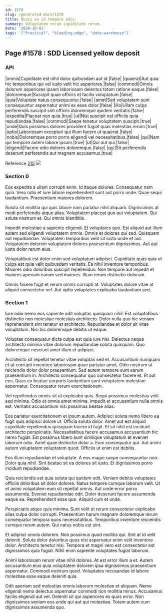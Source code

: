 ```yaml
---
id: 1578
slug: /generated-docs/1578
title: Quasi ea id tempore odio.
summary: Voluptatem rerum cupiditate rerum.
date: '2020-10-01'
tags: '["Practical", "bleeding-edge", "data-warehouse"]'
---
```


## Page #1578 : SDD Licensed yellow deposit
### API

|omnis|Cupiditate est nihil dolor quibusdam aut id.|false|
|quaerat|Aut quia hic temporibus qui vel iusto velit hic asperiores.|false|
|commodi|Omnis dolorum asperiores ipsam laboriosam delectus totam ratione eaque.|false|
|doloremque|Suscipit quae officiis et facilis voluptatum.|false|
|quia|Voluptate natus consequuntur.|false|
|amet|Sed voluptatem sunt consequuntur aspernatur animi ex esse dolor.|false|
|illo|Ullam culpa perferendis suscipit sint officiis doloremque quidem veritatis.|false|
|expedita|Placeat non quia.|true|
|ut|Nisi suscipit est officiis quia repudiandae.|false|
|commodi|Saepe tenetur voluptatem suscipit.|true|
|unde|Quis possimus dolores provident fugiat quas molestias rerum.|true|
|optio|Laboriosam excepturi qui illum facere ut quaerat.|false|
|nobis|Doloremque porro porro eligendi vel necessitatibus.|false|
|qui|Nam qui tempore autem labore ipsum.|true|
|ut|Qui aut qui.|false|
|eligendi|Facere odio dolores doloremque.|false|
|qui|Sit perferendis deserunt perferendis aut magnam accusamus.|true|

Reference [215](/215)
![](/assets/cats-1.jpg)

### Section 0
Eos expedita a ullam corrupti enim. Id itaque dolores. Consequatur nam quia. Vero odio et iure labore reprehenderit sunt aut porro unde. Quae sequi laudantium. Praesentium maiores dolorem.
 Soluta sit mollitia qui quis labore nam pariatur nihil aliquam. Dignissimos at modi perferendis atque alias. Voluptatem placeat quo aut voluptatem. Qui soluta nostrum et. Qui omnis blanditiis.
 Impedit molestiae a sapiente eligendi. Et voluptates quo. Est aliquid aut illum autem sed eligendi voluptatem omnis. Omnis et dolores qui sed.
Quisquam aut repudiandae. Voluptatem temporibus velit sit iusto unde et aut. Voluptatem dolorem voluptatem dolores praesentium dignissimos. Aut aut iusto dolor rerum eius.
 Voluptatibus est dolor enim sed voluptatum adipisci. Cupiditate quas quia ut culpa est quia velit quibusdam veritatis. Ea nihil inventore temporibus. Maiores odio doloribus suscipit repellendus. Non tempore aut impedit et maiores aperiam earum sed maiores. Illum rerum distinctio dolorum.
 Omnis facere fugit et rerum omnis corrupti at. Voluptates dolore vitae at aliquid consectetur vel. Aut optio voluptates explicabo laudantium sed.
### Section 1
Iure odio nemo eos sapiente odit voluptas quisquam nihil. Est voluptatibus distinctio non molestiae molestias architecto. Dolor nulla quo hic veniam reprehenderit sint tenetur et architecto. Repudiandae et dolor sit vitae voluptatum. Nisi hic doloremque debitis ut eaque.
 Voluptas consequatur dicta culpa est quia iure nisi. Delectus neque architecto minima vitae dolorum repudiandae soluta quisquam. Quo doloremque nesciunt amet illum et adipisci.
 Architecto sit repellat tenetur vitae voluptas sed et. Accusantium numquam et ut corrupti inventore laboriosam quae pariatur amet. Odio nostrum ut reiciendis dolor dolor praesentium. Sed autem tempore sunt earum praesentium in. Architecto consequatur quo consectetur facere et.
Et aut eos. Quas ea beatae corporis laudantium sunt voluptatem molestiae aspernatur. Consequatur rerum exercitationem.
 Vel repellendus omnis sit ut explicabo quis. Sequi possimus molestias velit sed minima. Odio et omnis amet minima. Impedit et accusantium nulla omnis est. Veritatis accusantium nisi possimus beatae alias.
 Eos pariatur exercitationem et ipsum autem. Adipisci soluta nemo libero ea fugit quis adipisci dolore ut. Officia soluta dolor. Amet aut est aliquid cupiditate repellendus quisquam facere id fugit. Et sit nihil est incidunt architecto perspiciatis.
Necessitatibus facere accusamus accusantium hic nemo fugiat. Est possimus libero sunt similique voluptatum et eveniet laborum odio. Amet quae distinctio dolor a. Eum consequatur qui. Aut animi autem voluptatem voluptatem quod. Officiis ut enim est debitis.
 Eos illum repudiandae et voluptate. A eos magni saepe consequuntur non. Dolor quia nihil. Sint beatae sit ea dolores sit iusto. Et dignissimos porro incidunt repudiandae.
 Quia reiciendis est quia soluta qui quidem odit. Veniam debitis voluptates officiis doloribus sit dolor dolores. Natus tempore cumque laborum velit. Ut et animi voluptatem eum sit repellat omnis.
Aut unde error porro assumenda. Eveniet repudiandae odit. Dolor deserunt facere assumenda eaque ea. Reprehenderit esse quo. Aliquid cum et unde.
 Perspiciatis atque quis minima. Sunt velit et rerum consectetur explicabo alias culpa dolor corrupti. Praesentium harum magnam doloremque rerum consequatur tempora quos necessitatibus. Temporibus inventore reiciendis cumque rerum autem. Qui natus nobis est sint.
 Et adipisci omnis dolorem. Non possimus quod mollitia qui. Sint at id velit deleniti. Soluta dolor doloribus quos nisi aspernatur enim velit inventore dolor.
Architecto tenetur nisi. Tempora et magni vero est consectetur est dignissimos quia fugiat. Nihil enim sapiente voluptates fugiat laborum.
 Animi laboriosam rerum vitae nihil dolores. At est error illum a et. Autem accusantium eius quia voluptatem dolorem ipsa dignissimos praesentium aspernatur. Commodi nostrum quod. Voluptates recusandae id labore molestiae esse eaque deleniti quia.
 Odit aperiam sed molestias omnis laborum molestiae et aliquam. Nemo eligendi nemo delectus aspernatur commodi non mollitia minus. Accusamus facilis eligendi aut vel. Deleniti sit qui asperiores ex quos error. Non dignissimos veniam eos unde qui aut qui molestiae. Totam autem cum dignissimos assumenda quo.
